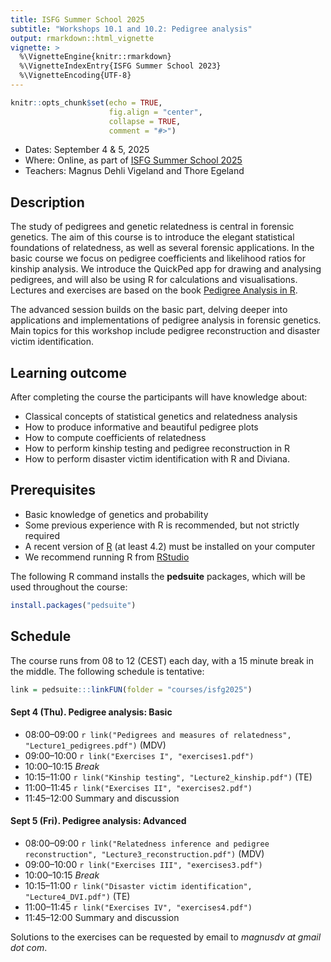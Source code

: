 ```yaml
---
title: ISFG Summer School 2025
subtitle: "Workshops 10.1 and 10.2: Pedigree analysis"
output: rmarkdown::html_vignette
vignette: >
  %\VignetteEngine{knitr::rmarkdown}
  %\VignetteIndexEntry{ISFG Summer School 2023}
  %\VignetteEncoding{UTF-8}
---
```


```r
knitr::opts_chunk$set(echo = TRUE, 
                      fig.align = "center",
                      collapse = TRUE,
                      comment = "#>")
```

* Dates: September 4 & 5, 2025
* Where: Online, as part of [ISFG Summer School 2025](https://isfgsummerschool.idloom.events/isfg-summer-school-virtual-edition-2025/)
* Teachers: Magnus Dehli Vigeland and Thore Egeland

## Description
The study of pedigrees and genetic relatedness is central in forensic genetics. The aim of this course is to introduce the elegant statistical foundations of relatedness, as well as several forensic applications. In the basic course we focus on pedigree coefficients and likelihood ratios for kinship analysis. We introduce the QuickPed app for drawing and analysing pedigrees, and will also be using R for calculations and visualisations. 
Lectures and exercises are based on the book [Pedigree Analysis in R](https://www.elsevier.com/books/pedigree-analysis-in-r/vigeland/978-0-12-824430-2).

The advanced session builds on the basic part, delving deeper into applications and implementations of pedigree analysis in forensic genetics. Main topics for this workshop include pedigree reconstruction and disaster victim identification.

## Learning outcome
After completing the course the participants will have knowledge about:

* Classical concepts of statistical genetics and relatedness analysis
* How to produce informative and beautiful pedigree plots
* How to compute coefficients of relatedness
* How to perform kinship testing and pedigree reconstruction in R
* How to perform disaster victim identification with R and Diviana.

## Prerequisites
* Basic knowledge of genetics and probability
* Some previous experience with R is recommended, but not strictly required
* A recent version of [R](https://www.r-project.org) (at least 4.2) must be installed on your computer
* We recommend running R from [RStudio](https://www.rstudio.com/products/rstudio/download/)

The following R command installs the **pedsuite** packages, which will be used throughout the course:

```r
install.packages("pedsuite")
```

## Schedule
The course runs from 08 to 12 (CEST) each day, with a 15 minute break in the middle. The following schedule is tentative:

```r
link = pedsuite:::linkFUN(folder = "courses/isfg2025")
```

#### Sept 4 (Thu). Pedigree analysis: Basic
* 08:00--09:00 `r link("Pedigrees and measures of relatedness", "Lecture1_pedigrees.pdf")` (MDV)
* 09:00--10:00 `r link("Exercises I", "exercises1.pdf")`
* 10:00--10:15 _Break_
* 10:15--11:00 `r link("Kinship testing", "Lecture2_kinship.pdf")` (TE)
* 11:00--11:45 `r link("Exercises II", "exercises2.pdf")`
* 11:45--12:00 Summary and discussion

#### Sept 5 (Fri). Pedigree analysis: Advanced
* 08:00--09:00 `r link("Relatedness inference and pedigree reconstruction", "Lecture3_reconstruction.pdf")` (MDV)
* 09:00--10:00 `r link("Exercises III", "exercises3.pdf")`
* 10:00--10:15 _Break_
* 10:15--11:00 `r link("Disaster victim identification", "Lecture4_DVI.pdf")` (TE)
* 11:00--11:45 `r link("Exercises IV", "exercises4.pdf")`
* 11:45--12:00 Summary and discussion

Solutions to the exercises can be requested by email to *magnusdv at gmail dot com*.
